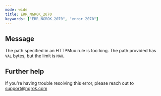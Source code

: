 ```yaml
---
mode: wide
title: ERR_NGROK_2070
keywords: ["ERR_NGROK_2070", "error 2070"]
---
```


## Message

The path specified in an HTTPMux rule is too long. The path provided has `VAL` bytes, but the limit is `MAX`.

## Further help

If you're having trouble resolving this error, please reach out to [support@ngrok.com](mailto:support@ngrok.com?subject=Help%20with%20ERR_NGROK_2070)
